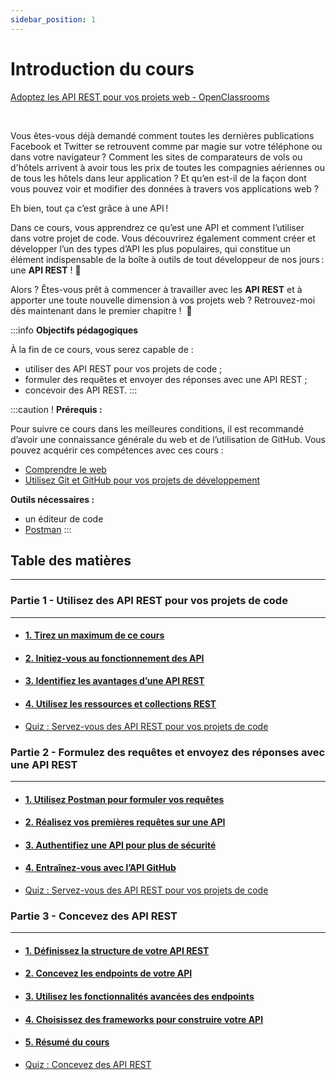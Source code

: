 ```yaml
---
sidebar_position: 1
---
```




# Introduction du cours

[Adoptez les API REST pour vos projets web - OpenClassrooms](https://openclassrooms.com/fr/courses/6573181-adoptez-les-api-rest-pour-vos-projets-web)

<Vimeo vimeoId="390934285" />

<br />

Vous êtes-vous déjà demandé comment toutes les dernières publications Facebook et Twitter se retrouvent comme par magie sur votre téléphone
ou dans votre navigateur ? Comment les sites de comparateurs de vols ou d'hôtels arrivent à avoir tous les prix de toutes les compagnies
aériennes ou de tous les hôtels dans leur application ? Et qu’en est-il de la façon dont vous pouvez voir et modifier des données à travers
vos applications web ?

Eh bien, tout ça c’est grâce à une API !

Dans ce cours, vous apprendrez ce qu’est une API et comment l’utiliser dans votre projet de code. Vous découvrirez également comment créer et
développer l’un des types d’API les plus populaires, qui constitue un élément indispensable de la boîte à outils de tout développeur de nos
jours : une **API REST** ! 🙌

Alors ? Êtes-vous prêt à commencer à travailler avec les **API REST** et à apporter une toute nouvelle dimension à vos projets web ?
Retrouvez-moi dès maintenant dans le premier chapitre !  🙏

:::info
**Objectifs pédagogiques**

À la fin de ce cours, vous serez capable de :
- utiliser des API REST pour vos projets de code ;
- formuler des requêtes et envoyer des réponses avec une API REST ;
- concevoir des API REST.
:::

:::caution !
**Prérequis :**

Pour suivre ce cours dans les meilleures conditions, il est recommandé d’avoir une connaissance générale du web et de l’utilisation de GitHub.
Vous pouvez acquérir ces compétences avec ces cours :
- [Comprendre le web](https://openclassrooms.com/fr/courses/1946386-comprendre-le-web)
- [Utilisez Git et GitHub pour vos projets de développement](https://openclassrooms.com/fr/courses/5641721-utilisez-git-et-github-pour-vos-projets-de-developpement)

**Outils nécessaires :** 

- un éditeur de code
- [Postman](https://www.postman.com/downloads/)
:::

## Table des matières
* * *
### Partie 1 - Utilisez des API REST pour vos projets de code
* * *
- #### [1. Tirez un maximum de ce cours](https://openclassrooms.com/fr/courses/6573181-adoptez-les-api-rest-pour-vos-projets-web/6573188-tirez-un-maximum-de-ce-cours)
- #### [2. Initiez-vous au fonctionnement des API](https://openclassrooms.com/fr/courses/6573181-adoptez-les-api-rest-pour-vos-projets-web/6816951-initiez-vous-au-fonctionnement-des-api)
- #### [3. Identifiez les avantages d’une API REST](https://openclassrooms.com/fr/courses/6573181-adoptez-les-api-rest-pour-vos-projets-web/6817216-identifiez-les-avantages-d-une-api-rest)
- #### [4. Utilisez les ressources et collections REST](https://openclassrooms.com/fr/courses/6573181-adoptez-les-api-rest-pour-vos-projets-web/6817356-utilisez-les-ressources-et-collections-rest)
- [Quiz : Servez-vous des API REST pour vos projets de code](https://openclassrooms.com/fr/courses/6573181-adoptez-les-api-rest-pour-vos-projets-web/exercises/4277)

### Partie 2 - Formulez des requêtes et envoyez des réponses avec une API REST
* * *
- #### [1. Utilisez Postman pour formuler vos requêtes](https://openclassrooms.com/fr/courses/6573181-adoptez-les-api-rest-pour-vos-projets-web/7498761-utilisez-postman-pour-formuler-vos-requetes)
- #### [2. Réalisez vos premières requêtes sur une API](https://openclassrooms.com/fr/courses/6573181-adoptez-les-api-rest-pour-vos-projets-web/6818136-realisez-vos-premieres-requetes-sur-une-api)
- #### [3. Authentifiez une API pour plus de sécurité](https://openclassrooms.com/fr/courses/6573181-adoptez-les-api-rest-pour-vos-projets-web/6818386-authentifiez-une-api-pour-plus-de-securite)
- #### [4. Entraînez-vous avec l’API GitHub](https://openclassrooms.com/fr/courses/6573181-adoptez-les-api-rest-pour-vos-projets-web/6820251-entrainez-vous-avec-l-api-github)
- [Quiz : Servez-vous des API REST pour vos projets de code](https://openclassrooms.com/fr/courses/6573181-adoptez-les-api-rest-pour-vos-projets-web/exercises/4278)

### Partie 3 - Concevez des API REST
* * *
- #### [1. Définissez la structure de votre API REST](https://openclassrooms.com/fr/courses/6573181-adoptez-les-api-rest-pour-vos-projets-web/6824631-definissez-la-structure-de-votre-api-rest)
- #### [2. Concevez les endpoints de votre API](https://openclassrooms.com/fr/courses/6573181-adoptez-les-api-rest-pour-vos-projets-web/6824856-concevez-les-endpoints-de-votre-api)
- #### [3. Utilisez les fonctionnalités avancées des endpoints](https://openclassrooms.com/fr/courses/6573181-adoptez-les-api-rest-pour-vos-projets-web/6825136-utilisez-les-fonctionnalites-avancees-des-endpoints)
- #### [4. Choisissez des frameworks pour construire votre API](https://openclassrooms.com/fr/courses/6573181-adoptez-les-api-rest-pour-vos-projets-web/6825316-choisissez-des-frameworks-pour-construire-votre-api)
- #### [5. Résumé du cours](https://openclassrooms.com/fr/courses/6573181-adoptez-les-api-rest-pour-vos-projets-web/6825441-resume-du-cours)
- [Quiz : Concevez des API REST](https://openclassrooms.com/fr/courses/6573181-adoptez-les-api-rest-pour-vos-projets-web/exercises/4279)
